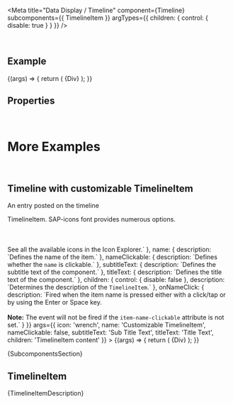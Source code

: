 
<Meta
  title="Data Display / Timeline"
  component={Timeline}
  subcomponents={{ TimelineItem }}
  argTypes={{
    children: { control: { disable: true } }
  }}
/>

<DocsHeader since="0.4.0" />

<br />

## Example

<Canvas>
  <Story name="Default">
    {(args) => {
      return (
        <Timeline {...args}>
          <TimelineItem titleText="Schedule Call" subtitleText="2019/01/01" icon="phone" name={`John Smith `} />
          <TimelineItem titleText="Weekly Sync - CP Design" subtitleText="2019/01/02" icon="calendar">
            {Div}
          </TimelineItem>
        </Timeline>
      );
    }}
  </Story>
</Canvas>

## Properties

<ArgsTableWithNote story="Default" />

<br />

# More Examples

<br />

## Timeline with customizable TimelineItem

An entry posted on the timeline

<Canvas>
  <Story
    name="with customizable TimelineItem"
    argTypes={{
      icon: {
        description: `Defines the icon to be displayed as graphical element within the <code>TimelineItem</code>. SAP-icons font provides numerous options. <br><br><br/><br/>See all the available icons in the <ui5-link target="_blank" href="https://openui5.hana.ondemand.com/test-resources/sap/m/demokit/iconExplorer/webapp/index.html" class="api-table-content-cell-link">Icon Explorer</ui5-link>.`
      },
      name: { description: `Defines the name of the item.` },
      nameClickable: { description: `Defines whether the <code>name</code> is clickable.` },
      subtitleText: { description: `Defines the subtitle text of the component.` },
      titleText: { description: `Defines the title text of the component.` },
      children: {
        control: { disable: false },
        description: `Determines the description of the <code>TimelineItem</code>.`
      },
      onNameClick: {
        description: `Fired when the item name is pressed either with a click/tap or by using the Enter or Space key. <br><br> <b>Note:</b> The event will not be fired if the <code>item-name-clickable</code> attribute is not set.`
      }
    }}
    args={{
      icon: 'wrench',
      name: 'Customizable TimelineItem',
      nameClickable: false,
      subtitleText: 'Sub Title Text',
      titleText: 'Title Text',
      children: 'TimelineItem content'
    }}
  >
    {(args) => {
      return (
        <Timeline>
          <TimelineItem {...args} />
          <TimelineItem titleText="Weekly Sync - CP Design" subtitleText="2019/01/02" icon="calendar">
            {Div}
          </TimelineItem>
        </Timeline>
      );
    }}
  </Story>
</Canvas>

<ArgsTableWithNote story="with customizable TimelineItem" />

<Markdown>{SubcomponentsSection}</Markdown>

## TimelineItem

<Markdown>{TimelineItemDescription}</Markdown>

<Footer />
